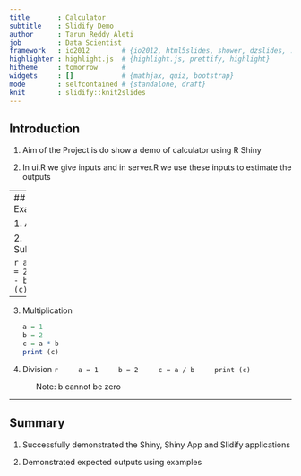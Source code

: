 ```yaml
---
title       : Calculator
subtitle    : Slidify Demo
author      : Tarun Reddy Aleti
job         : Data Scientist
framework   : io2012        # {io2012, html5slides, shower, dzslides, ...}
highlighter : highlight.js  # {highlight.js, prettify, highlight}
hitheme     : tomorrow      # 
widgets     : []            # {mathjax, quiz, bootstrap}
mode        : selfcontained # {standalone, draft}
knit        : slidify::knit2slides
---
```


## Introduction

1. Aim of the Project is do show a demo of calculator using R Shiny




2. In ui.R we give inputs and in server.R we use these inputs to estimate the outputs


---
## Examples

1. Addition:
    ```r
    a = 1
    b = 2
    c = a + b
    print (c)
    ```
    
2. Subtraction

    ```r
    a = 1
    b = 2
    c = a - b
    print (c)
    ```

---

3. Multiplication

    ```r
    a = 1
    b = 2
    c = a * b
    print (c)
    ```

4. Division
    ```r
    a = 1
    b = 2
    c = a / b
    print (c)
    ```
    <ul> Note: b cannot be zero </ul>

---

## Summary

1. Successfully demonstrated the Shiny, Shiny App and Slidify applications


2. Demonstrated expected outputs using examples





